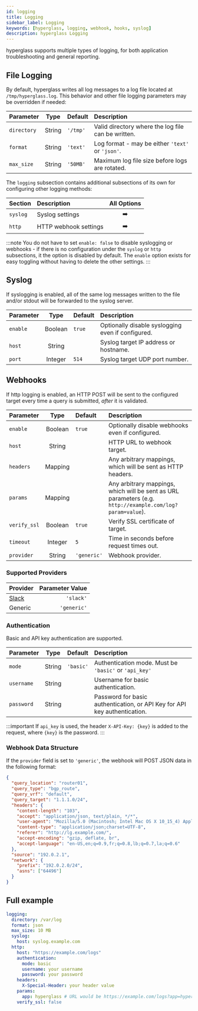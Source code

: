 ```yaml
---
id: logging
title: Logging
sidebar_label: Logging
keywords: [hyperglass, logging, webhook, hooks, syslog]
description: hyperglass Logging
---
```


hyperglass supports multiple types of logging, for both application troubleshooting and general reporting.

<div class="table--full-width" />

## File Logging

By default, hyperglass writes all log messages to a log file located at `/tmp/hyperglass.log`. This behavior and other file logging parameters may be overridden if needed:

| Parameter   |  Type  | Default  | Description                                        |
| :---------- | :----: | :------- | :------------------------------------------------- |
| `directory` | String | `'/tmp'` | Valid directory where the log file can be written. |
| `format`    | String | `'text'` | Log format - may be either `'text'` or `'json'`.   |
| `max_size`  | String | `'50MB'` | Maximum log file size before logs are rotated.     |

The `logging` subsection contains additional subsections of its own for configuring other logging methods:

| Section  | Description           |              All Options               |
| :------- | :-------------------- | :------------------------------------: |
| `syslog` | Syslog settings       |  <PageLink to="#syslog">➡️</PageLink>  |
| `http`   | HTTP webhook settings | <PageLink to="#webhooks">➡️</PageLink> |

:::note
You do not have to set `enable: false` to disable syslogging or webhooks - if there is no configuration under the `syslog` or `http` subsections, it the option is disabled by default. The `enable` option exists for easy toggling without having to delete the other settings.
:::

## Syslog

If syslogging is enabled, all of the same log messages written to the file and/or stdout will be forwarded to the syslog server.

| Parameter |  Type   | Default | Description                                       |
| :-------- | :-----: | :------ | :------------------------------------------------ |
| `enable`  | Boolean | `true`  | Optionally disable syslogging even if configured. |
| `host`    | String  |         | Syslog target IP address or hostname.             |
| `port`    | Integer | `514`   | Syslog target UDP port number.                    |

## Webhooks

If http logging is enabled, an HTTP POST will be sent to the configured target every time a query is submitted, _after_ it is validated.

| Parameter    |  Type   | Default     | Description                                                                                               |
| :----------- | :-----: | :---------- | :-------------------------------------------------------------------------------------------------------- |
| `enable`     | Boolean | `true`      | Optionally disable webhooks even if configured.                                                           |
| `host`       | String  |             | HTTP URL to webhook target.                                                                               |
| `headers`    | Mapping |             | Any arbitrary mappings, which will be sent as HTTP headers.                                               |
| `params`     | Mapping |             | Any arbitrary mappings, which will be sent as URL parameters (e.g. `http://example.com/log?param=value`). |
| `verify_ssl` | Boolean | `true`      | Verify SSL certificate of target.                                                                         |
| `timeout`    | Integer | `5`         | Time in seconds before request times out.                                                                 |
| `provider`   | String  | `'generic'` | Webhook provider.                                                                                         |

### Supported Providers

| Provider                    | Parameter Value |
| :-------------------------- | --------------: |
| [Slack](https://slack.com/) |       `'slack'` |
| Generic                     |     `'generic'` |

### Authentication

Basic and API key authentication are supported.

| Parameter  |  Type  | Default   | Description                                                               |
| :--------- | :----: | :-------- | :------------------------------------------------------------------------ |
| `mode`     | String | `'basic'` | Authentication mode. Must be `'basic'` or `'api_key'`                     |
| `username` | String |           | Username for basic authentication.                                        |
| `password` | String |           | Password for basic authentication, or API Key for API key authentication. |

:::important
If `api_key` is used, the header `X-API-Key: {key}` is added to the request, where `{key}` is the password.
:::

### Webhook Data Structure

If the `provider` field is set to `'generic'`, the webhook will POST JSON data in the following format:

```json
{
  "query_location": "router01",
  "query_type": "bgp_route",
  "query_vrf": "default",
  "query_target": "1.1.1.0/24",
  "headers": {
    "content-length": "103",
    "accept": "application/json, text/plain, */*",
    "user-agent": "Mozilla/5.0 (Macintosh; Intel Mac OS X 10_15_4) AppleWebKit/537.36 (KHTML, like Gecko) Chrome/80.0.3987.163 Safari/537.36",
    "content-type": "application/json;charset=UTF-8",
    "referer": "http://lg.example.com/",
    "accept-encoding": "gzip, deflate, br",
    "accept-language": "en-US,en;q=0.9,fr;q=0.8,lb;q=0.7,la;q=0.6"
  },
  "source": "192.0.2.1",
  "network": {
    "prefix": "192.0.2.0/24",
    "asns": ["64496"]
  }
}
```

## Full example

```yaml title="hyperglass.yaml"
logging:
  directory: /var/log
  format: json
  max_size: 10 MB
  syslog:
    host: syslog.example.com
  http:
    host: "https://example.com/logs"
    authentication:
      mode: basic
      username: your username
      password: your password
    headers:
      X-Special-Header: your header value
    params:
      app: hyperglass # URL would be https://example.com/logs?app=hyperglass
    verify_ssl: false
```
